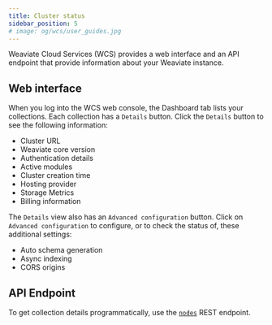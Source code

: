 ```yaml
---
title: Cluster status
sidebar_position: 5
# image: og/wcs/user_guides.jpg
---
```


Weaviate Cloud Services (WCS) provides a web interface and an API endpoint that provide information about your Weaviate instance. 

## Web interface

When you log into the WCS web console, the Dashboard tab lists your collections. Each collection has a `Details` button. Click the `Details` button to see the following information:

- Cluster URL
- Weaviate core version
- Authentication details
- Active modules
- Cluster creation time
- Hosting provider
- Storage Metrics
- Billing information

The `Details` view also has an `Advanced configuration` button. Click on `Advanced configuration` to configure, or to check the status of, these additional settings:

- Auto schema generation
- Async indexing
- CORS origins


## API Endpoint

To get collection details programmatically, use the [`nodes`](../../weaviate/api/rest/nodes.md) REST endpoint. 


<APIOutputs />
